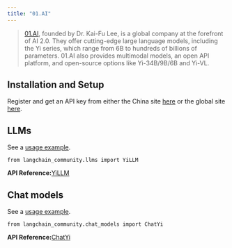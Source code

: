 ```yaml
---
title: "01.AI"
---
```


> [01.AI](https://www.lingyiwanwu.com/en), founded by Dr. Kai-Fu Lee, is a global company at the forefront of AI 2.0. They offer cutting-edge large language models, including the Yi series, which range from 6B to hundreds of billions of parameters. 01.AI also provides multimodal models, an open API platform, and open-source options like Yi-34B/9B/6B and Yi-VL.

## Installation and Setup

Register and get an API key from either the China site [here](https://platform.lingyiwanwu.com/apikeys) or the global site [here](https://platform.01.ai/apikeys).

## LLMs

See a [usage example](/src/oss/integrations/llms/yi).

```
from langchain_community.llms import YiLLM
```

**API Reference:**[YiLLM](https://python.langchain.com/api_reference/community/llms/langchain_community.llms.yi.YiLLM.html)

## Chat models

See a [usage example](/src/oss/integrations/chat/yi).

```
from langchain_community.chat_models import ChatYi
```

**API Reference:**[ChatYi](https://python.langchain.com/api_reference/community/chat_models/langchain_community.chat_models.yi.ChatYi.html)
